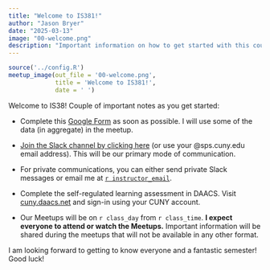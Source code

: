 ```yaml
---
title: "Welcome to IS381!"
author: "Jason Bryer"
date: "2025-03-13"
image: "00-welcome.png"
description: "Important information on how to get started with this course. Please read this post carefully."
---
```


```r
source('../config.R')
meetup_image(out_file = '00-welcome.png',
			 title = 'Welcome to IS381!',
			 date = ' ')
```


Welcome to IS38! Couple of important notes as you get started:

* Complete this [Google Form](`r formative_assessment`) as soon as possible. I will use some of the data (in aggregate) in the meetup.

* [Join the Slack channel by clicking here](`r slack_invite_link`) (or use your @sps.cuny.edu email address). This will be our primary mode of communication. 

* For private communications, you can either send private Slack messages or email me at [`r instructor_email`](mailto:`r paste0(instructor_email, '?subject=', course)`).

* Complete the self-regulated learning assessment in DAACS. Visit [cuny.daacs.net](https://cuny.daacs.net) and sign-in using your CUNY account.

* Our Meetups will be on `r class_day` from `r class_time`. **I expect everyone to attend or watch the Meetups.** Important information will be shared during the meetups that will not be available in any other format.

I am looking forward to getting to know everyone and a fantastic semester! Good luck!
